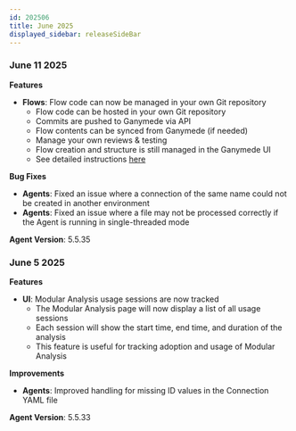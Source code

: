 ```yaml
---
id: 202506
title: June 2025
displayed_sidebar: releaseSideBar
---
```

### June 11 2025

**Features**
- **Flows**: Flow code can now be managed in your own Git repository
    - Flow code can be hosted in your own Git repository
    - Commits are pushed to Ganymede via API
    - Flow contents can be synced from Ganymede (if needed)
    - Manage your own reviews & testing
    - Flow creation and structure is still managed in the Ganymede UI
    - See detailed instructions [here](../app/configuration/SelfManagedRepo.mdx)

**Bug Fixes** 
- **Agents**: Fixed an issue where a connection of the same name could not be created in another environment
- **Agents**: Fixed an issue where a file may not be processed correctly if the Agent is running in single-threaded mode

**Agent Version**: 5.5.35


### June 5 2025

**Features**
- **UI**: Modular Analysis usage sessions are now tracked
    - The Modular Analysis page will now display a list of all usage sessions
    - Each session will show the start time, end time, and duration of the analysis
    - This feature is useful for tracking adoption and usage of Modular Analysis

**Improvements** 
- **Agents**: Improved handling for missing ID values in the Connection YAML file

**Agent Version**: 5.5.33
